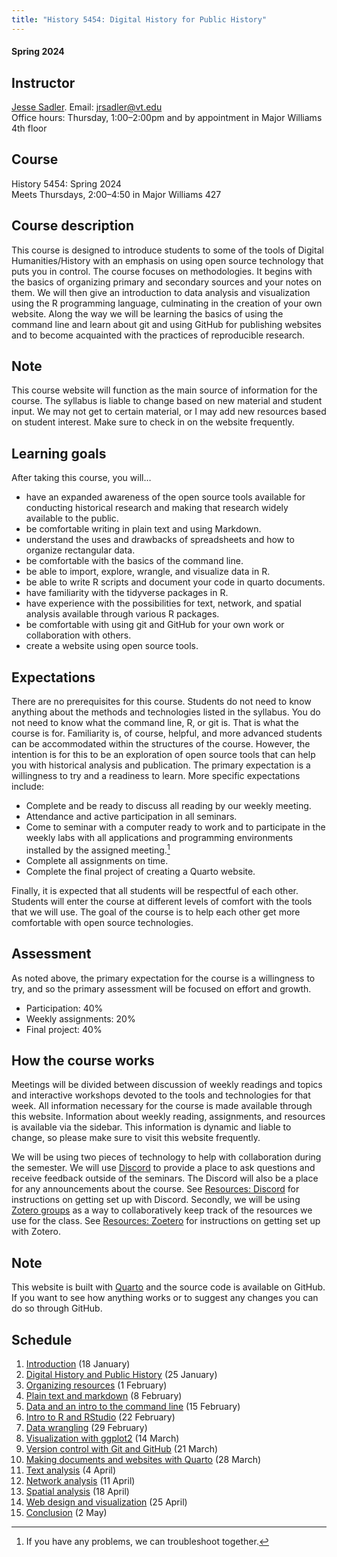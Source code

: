 ```yaml
---
title: "History 5454: Digital History for Public History"
---
```


#### Spring 2024

::: {.callout-note appearance="minimal"}
## Instructor
[Jesse Sadler](https://www.jessesadler.com). Email: <jrsadler@vt.edu>  
Office hours: Thursday, 1:00--2:00pm and by appointment in Major Williams 4th floor
:::

::: {.callout-note appearance="minimal"}
## Course
History 5454: Spring 2024  
Meets Thursdays, 2:00–4:50 in Major Williams 427
:::

## Course description
This course is designed to introduce students to some of the tools of Digital Humanities/History with an emphasis on using open source technology that puts you in control. The course focuses on methodologies. It begins with the basics of organizing primary and secondary sources and your notes on them. We will then give an introduction to data analysis and visualization using the R programming language, culminating in the creation of your own website. Along the way we will be learning the basics of using the command line and learn about git and using GitHub for publishing websites and to become acquainted with the practices of reproducible research.

::: {.callout-warning icon=false}
## Note
This course website will function as the main source of information for the course. The syllabus is liable to change based on new material and student input. We may not get to certain material, or I may add new resources based on student interest. Make sure to check in on the website frequently.
:::

## Learning goals
After taking this course, you will...

- have an expanded awareness of the open source tools available for conducting historical research and making that research widely available to the public.
- be comfortable writing in plain text and using Markdown.
- understand the uses and drawbacks of spreadsheets and how to organize rectangular data.
- be comfortable with the basics of the command line.
- be able to import, explore, wrangle, and visualize data in R.
- be able to write R scripts and document your code in quarto documents.
- have familiarity with the tidyverse packages in R.
- have experience with the possibilities for text, network, and spatial analysis available through various R packages.
- be comfortable with using git and GitHub for your own work or collaboration with others.
- create a website using open source tools.

## Expectations
There are no prerequisites for this course. Students do not need to know anything about the methods and technologies listed in the syllabus. You do not need to know what the command line, R, or git is. That is what the course is for. Familiarity is, of course, helpful, and more advanced students can be accommodated within the structures of the course. However, the intention is for this to be an exploration of open source tools that can help you with historical analysis and publication. The primary expectation is a willingness to try and a readiness to learn. More specific expectations include:

- Complete and be ready to discuss all reading by our weekly meeting.
- Attendance and active participation in all seminars.
- Come to seminar with a computer ready to work and to participate in the weekly labs with all applications and programming environments installed by the assigned meeting.[^1]
- Complete all assignments on time.
- Complete the final project of creating a Quarto website.

Finally, it is expected that all students will be respectful of each other. Students will enter the course at different levels of comfort with the tools that we will use. The goal of the course is to help each other get more comfortable with open source technologies.

## Assessment
As noted above, the primary expectation for the course is a willingness to try, and so the primary assessment will be focused on effort and growth.

- Participation: 40%
- Weekly assignments: 20%
- Final project: 40%

## How the course works
Meetings will be divided between discussion of weekly readings and topics and interactive workshops devoted to the tools and technologies for that week. All information necessary for the course is made available through this website. Information about weekly reading, assignments, and resources is available via the sidebar. This information is dynamic and liable to change, so please make sure to visit this website frequently.

We will be using two pieces of technology to help with collaboration during the semester. We will use [Discord](https://discord.com) to provide a place to ask questions and receive feedback outside of the seminars. The Discord will also be a place for any announcements about the course. See [Resources: Discord](resources.qmd#sec-discord) for instructions on getting set up with Discord. Secondly, we will be using [Zotero groups](https://www.zotero.org/groups/) as a way to collaboratively keep track of the resources we use for the class. See [Resources: Zoetero](resources.qmd#sec-zotero) for instructions on getting set up with Zotero.

::: {.callout-tip icon=false}
## Note
This website is built with [Quarto](https://quarto.org) and the source code is available on GitHub. If you want to see how anything works or to suggest any changes you can do so through GitHub.
:::

## Schedule

1. [Introduction][1] (18 January)
2. [Digital History and Public History][2] (25 January)
3. [Organizing resources][3] (1 February)
4. [Plain text and markdown][4] (8 February)
5. [Data and an intro to the command line][5] (15 February)
6. [Intro to R and RStudio][6] (22 February)
7. [Data wrangling][7] (29 February)
8. [Visualization with ggplot2][8] (14 March)
9. [Version control with Git and GitHub][9] (21 March)
10. [Making documents and websites with Quarto][10] (28 March)
11. [Text analysis][11] (4 April)
12. [Network analysis][12] (11 April)
13. [Spatial analysis][13] (18 April)
14. [Web design and visualization][14] (25 April)
15. [Conclusion][15] (2 May)


[^1]: If you have any problems, we can troubleshoot together.

[1]: meetings/01-intro.qmd
[2]: meetings/02-dh-and-ph.qmd
[3]: meetings/03-organization.qmd
[4]: meetings/04-markdown.qmd
[5]: meetings/05-data.qmd
[6]: meetings/06-rstats.qmd
[7]: meetings/07-wrangle.qmd
[8]: meetings/08-ggplot2.qmd
[9]: meetings/09-git.qmd
[10]: meetings/10-quarto.qmd
[11]: meetings/11-text.qmd
[12]: meetings/12-network.qmd
[13]: meetings/13-spatial.qmd
[14]: meetings/14-design.qmd
[15]: meetings/15-conclusion.qmd
